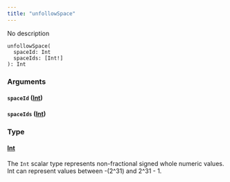 ```yaml
---
title: "unfollowSpace"
---
```


No description

```
unfollowSpace(
  spaceId: Int
  spaceIds: [Int!]
): Int

```

### Arguments[](#arguments "Direct link to heading")

#### `spaceId` ([Int](/developer/graphql-api/references/scalars/int))[](#spaceid-int "Direct link to heading")

#### `spaceIds` ([Int](/developer/graphql-api/references/scalars/int))[](#spaceids-int "Direct link to heading")

### Type[](#type "Direct link to heading")

#### [Int](/developer/graphql-api/references/scalars/int)[](#int "Direct link to heading")

The `Int` scalar type represents non-fractional signed whole numeric values. Int can represent values between -(2^31) and 2^31 - 1.